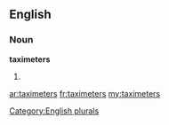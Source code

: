 ==English==

===Noun===
'''taximeters'''

# {{plural of|[[taximeter]]}}

[[Category:English plurals]]

[[ar:taximeters]]
[[fr:taximeters]]
[[my:taximeters]]